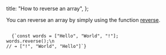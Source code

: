 
  title: "How to reverse an array",
};


You can reverse an array by simply using the function [reverse](https://developer.mozilla.org/en-US/docs/Web/JavaScript/Reference/Global_Objects/Array/reverse).

<Code>
  {`const words = ["Hello", "World", "!"];
words.reverse();\n
// ➔ ["!", "World", "Hello"]`}
</Code>
